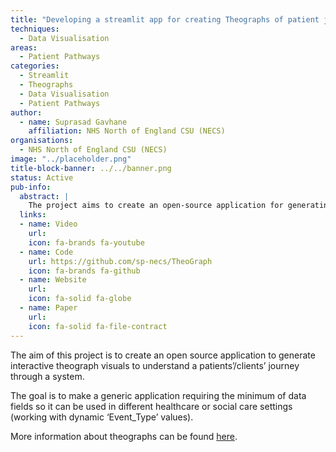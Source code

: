 ```yaml
---
title: "Developing a streamlit app for creating Theographs of patient journeys"
techniques:
  - Data Visualisation
areas:
  - Patient Pathways
categories:
  - Streamlit
  - Theographs
  - Data Visualisation
  - Patient Pathways
author:
  - name: Suprasad Gavhane
    affiliation: NHS North of England CSU (NECS)
organisations:
  - NHS North of England CSU (NECS)
image: "../placeholder.png"
title-block-banner: ../../banner.png
status: Active
pub-info:
  abstract: |
    The project aims to create an open-source application for generating interactive theograph visuals to understand patient/client journeys. It will be a generic tool requiring minimal data fields, usable in various healthcare or social care settings with dynamic 'Event_Type' values.
  links:
  - name: Video
    url:
    icon: fa-brands fa-youtube
  - name: Code
    url: https://github.com/sp-necs/TheoGraph
    icon: fa-brands fa-github
  - name: Website
    url:
    icon: fa-solid fa-globe
  - name: Paper
    url:
    icon: fa-solid fa-file-contract
---
```


The aim of this project is to create an open source application to generate interactive theograph visuals to understand a patients'/clients' journey through a system.

The goal is to make a generic application requiring the minimum of data fields so it can be used in different healthcare or social care settings (working with dynamic 'Event_Type' values).

More information about theographs can be found [here](https://www.nuffieldtrust.org.uk/resource/a-10-year-story-visualising-patient-journeys).
